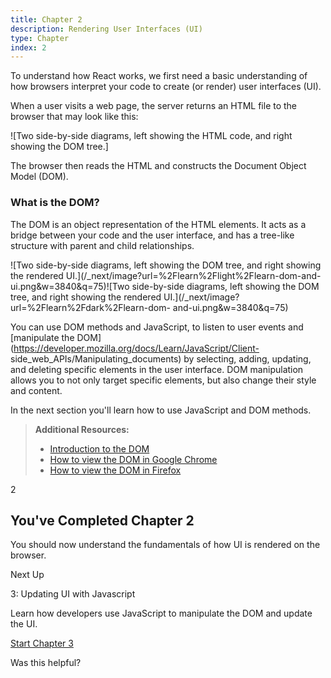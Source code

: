 ```yaml
---
title: Chapter 2
description: Rendering User Interfaces (UI)
type: Chapter
index: 2
---
```


To understand how React works, we first need a basic understanding of how
browsers interpret your code to create (or render) user interfaces (UI).

When a user visits a web page, the server returns an HTML file to the browser
that may look like this:

![Two side-by-side diagrams, left showing the HTML code, and right showing the DOM tree.]


The browser then reads the HTML and constructs the Document Object Model
(DOM).

### What is the DOM?

The DOM is an object representation of the HTML elements. It acts as a bridge
between your code and the user interface, and has a tree-like structure with
parent and child relationships.

![Two side-by-side diagrams, left showing the DOM tree, and right showing the
rendered UI.](/\_next/image?url=%2Flearn%2Flight%2Flearn-dom-and-
ui.png&w=3840&q=75)![Two side-by-side diagrams, left showing the DOM tree, and
right showing the rendered UI.](/\_next/image?url=%2Flearn%2Fdark%2Flearn-dom-
and-ui.png&w=3840&q=75)

You can use DOM methods and JavaScript, to listen to user events and
[manipulate the
DOM](https://developer.mozilla.org/docs/Learn/JavaScript/Client-
side_web_APIs/Manipulating_documents) by selecting, adding, updating, and
deleting specific elements in the user interface. DOM manipulation allows you
to not only target specific elements, but also change their style and content.

In the next section you'll learn how to use JavaScript and DOM methods.

> **Additional Resources:**
>
> - [Introduction to the
>   DOM](https://developer.mozilla.org/docs/Web/API/Document_Object_Model/Introduction)
> - [How to view the DOM in Google
>   Chrome](https://developer.chrome.com/docs/devtools/dom/)
> - [How to view the DOM in
>   Firefox](https://developer.mozilla.org/docs/Tools/Debugger/How_to/Highlight_and_inspect_DOM_nodes)

2

## You've Completed Chapter 2

You should now understand the fundamentals of how UI is rendered on the
browser.

Next Up

3: Updating UI with Javascript

Learn how developers use JavaScript to manipulate the DOM and update the UI.

[Start Chapter 3](/learn/react-foundations/updating-ui-with-javascript)

Was this helpful?
